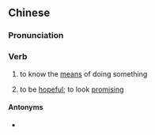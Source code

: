{{also|有门}}
==Chinese==
{{zh-forms|s=有门}}

===Pronunciation===
{{zh-pron
|m=yǒumén,er=y
|h=pfs=yû-mùn
|cat=v
}}

===Verb===
{{zh-verb}}

# {{lb|zh|colloquial}} to know the [[means]] of doing something
# {{lb|zh|colloquial}} to be [[hopeful]]; to look [[promising]]

====Antonyms====
* {{zh-l|沒門}}
